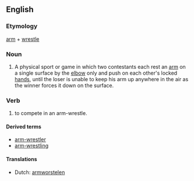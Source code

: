 {{wikipedia|arm-wrestling}}
==English==

===Etymology===
[[arm]] + [[wrestle]]

===Noun===
{{en-noun|sg=[[arm]]-[[wrestle]]}}

# A physical sport or game in which two contestants each rest an [[arm]] on a single surface by the [[elbow]] only and push on each other's locked [[hand]]s, until the loser is unable to keep his arm up anywhere in the air as the winner forces it down on the surface.

===Verb===
{{en-verb|arm-wrestl|es}}

# to compete in an arm-wrestle. 

====Derived terms====
* [[arm-wrestler]]
* [[arm-wrestling]]

====Translations====
{{trans-top|physical sport, game}}
* Dutch: [[armworstelen]]
{{trans-mid}}
{{trans-bottom}}